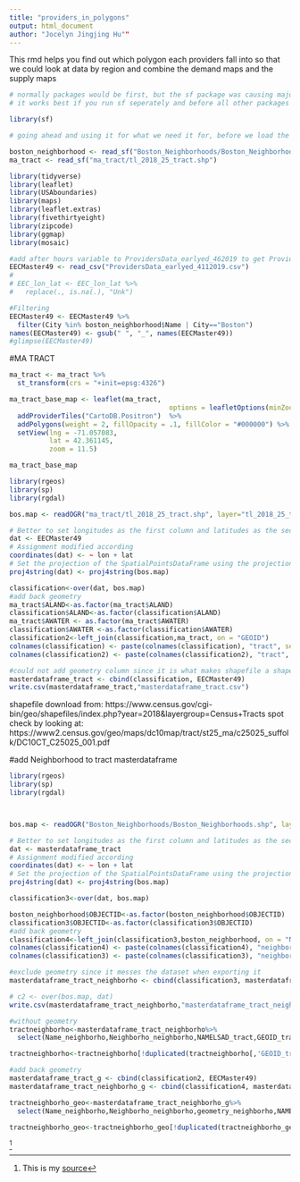 ```yaml
---
title: "providers_in_polygons"
output: html_document
author: "Jocelyn Jingjing Hu""
---
```


This rmd helps you find out which polygon each providers fall into so that we could look at data by region and combine the demand maps and the supply maps

```r
# normally packages would be first, but the sf package was causing major problems with the other functions
# it works best if you run sf seperately and before all other packages

library(sf)

# going ahead and using it for what we need it for, before we load the other packages, again to make things easier

boston_neighborhood <- read_sf("Boston_Neighborhoods/Boston_Neighborhoods.shp")
ma_tract <- read_sf("ma_tract/tl_2018_25_tract.shp")
```

```r
library(tidyverse)
library(leaflet)
library(USAboundaries)
library(maps)
library(leaflet.extras)
library(fivethirtyeight)
library(zipcode)
library(ggmap)
library(mosaic)
```

```r


#add after hours variable to ProvidersData_earlyed_462019 to get ProvidersData_earlyed_4112019
EECMaster49 <- read_csv("ProvidersData_earlyed_4112019.csv")
# 
# EEC_lon_lat <- EEC_lon_lat %>% 
#   replace(., is.na(.), "Unk")

#Filtering
EECMaster49 <- EECMaster49 %>%
  filter(City %in% boston_neighborhood$Name | City=="Boston")
names(EECMaster49) <- gsub(" ", "_", names(EECMaster49))
#glimpse(EECMaster49)
```


#MA TRACT

```r
ma_tract <- ma_tract %>%
  st_transform(crs = "+init=epsg:4326")

ma_tract_base_map <- leaflet(ma_tract,
                                        options = leafletOptions(minZoom = 11))  %>%
  addProviderTiles("CartoDB.Positron")  %>%
  addPolygons(weight = 2, fillOpacity = .1, fillColor = "#000000") %>%
  setView(lng = -71.057083, 
          lat = 42.361145, 
          zoom = 11.5)

ma_tract_base_map
```

```r
library(rgeos)
library(sp)
library(rgdal)

bos.map <- readOGR("ma_tract/tl_2018_25_tract.shp", layer="tl_2018_25_tract")

# Better to set longitudes as the first column and latitudes as the second
dat <- EECMaster49
# Assignment modified according
coordinates(dat) <- ~ lon + lat
# Set the projection of the SpatialPointsDataFrame using the projection of the shapefile
proj4string(dat) <- proj4string(bos.map)

classification<-over(dat, bos.map)
#add back geometry
ma_tract$ALAND<-as.factor(ma_tract$ALAND)
classification$ALAND<-as.factor(classification$ALAND)
ma_tract$AWATER <- as.factor(ma_tract$AWATER)
classification$AWATER <-as.factor(classification$AWATER)
classification2<-left_join(classification,ma_tract, on = "GEOID")
colnames(classification) <- paste(colnames(classification), "tract", sep = "_")
colnames(classification2) <- paste(colnames(classification2), "tract", sep = "_")

#could not add geometry column since it is what makes shapefile a shapefile and will mess up the exported csv data
masterdataframe_tract <- cbind(classification, EECMaster49)
write.csv(masterdataframe_tract,"masterdataframe_tract.csv")

```
shapefile download from: https://www.census.gov/cgi-bin/geo/shapefiles/index.php?year=2018&layergroup=Census+Tracts
spot check by looking at: https://www2.census.gov/geo/maps/dc10map/tract/st25_ma/c25025_suffolk/DC10CT_C25025_001.pdf


#add Neighborhood to tract masterdataframe


```r
library(rgeos)
library(sp)
library(rgdal)



bos.map <- readOGR("Boston_Neighborhoods/Boston_Neighborhoods.shp", layer="Boston_Neighborhoods")

# Better to set longitudes as the first column and latitudes as the second
dat <- masterdataframe_tract
# Assignment modified according
coordinates(dat) <- ~ lon + lat
# Set the projection of the SpatialPointsDataFrame using the projection of the shapefile
proj4string(dat) <- proj4string(bos.map)

classification3<-over(dat, bos.map)

boston_neighborhood$OBJECTID<-as.factor(boston_neighborhood$OBJECTID)
classification3$OBJECTID<-as.factor(classification3$OBJECTID)
#add back geometry
classification4<-left_join(classification3,boston_neighborhood, on = "Neighborho")
colnames(classification4) <- paste(colnames(classification4), "neighborho", sep = "_")
colnames(classification3) <- paste(colnames(classification3), "neighborho", sep = "_")

#exclude geometry since it messes the dataset when exporting it
masterdataframe_tract_neighborho <- cbind(classification3, masterdataframe_tract)

# c2 <- over(bos.map, dat)
write.csv(masterdataframe_tract_neighborho,"masterdataframe_tract_neighborhood.csv")
```

```r
#without geometry
tractneighborho<-masterdataframe_tract_neighborho%>%
  select(Name_neighborho,Neighborho_neighborho,NAMELSAD_tract,GEOID_tract)

tractneighborho<-tractneighborho[!duplicated(tractneighborho[,'GEOID_tract']),]

```


```r
#add back geometry
masterdataframe_tract_g <- cbind(classification2, EECMaster49)
masterdataframe_tract_neighborho_g <- cbind(classification4, masterdataframe_tract_g)

tractneighborho_geo<-masterdataframe_tract_neighborho_g%>%
  select(Name_neighborho,Neighborho_neighborho,geometry_neighborho,NAMELSAD_tract,GEOID_tract,geometry_tract)

tractneighborho_geo<-tractneighborho_geo[!duplicated(tractneighborho_geo[,'GEOID_tract']),]

```
^[This is my [source](https://gis.stackexchange.com/questions/133625/checking-if-points-fall-within-polygon-shapefile)] 

